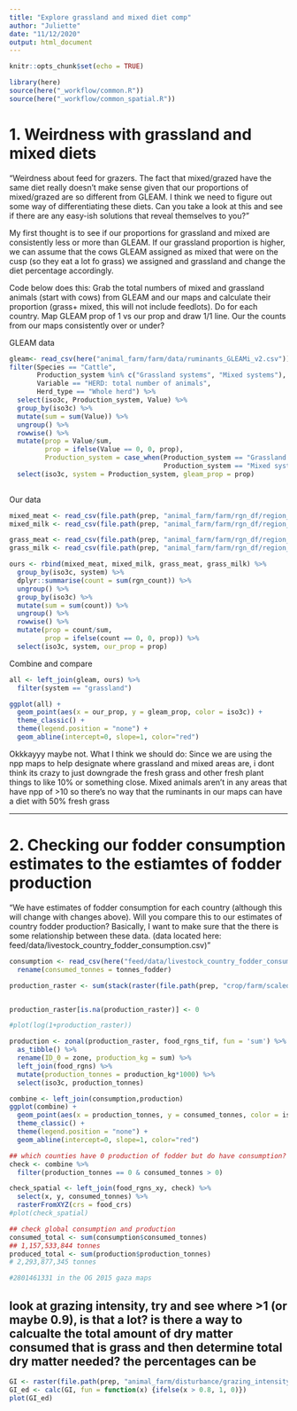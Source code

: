 ```yaml
---
title: "Explore grassland and mixed diet comp"
author: "Juliette"
date: "11/12/2020"
output: html_document
---
```


```r
knitr::opts_chunk$set(echo = TRUE)

library(here)
source(here("_workflow/common.R"))
source(here("_workflow/common_spatial.R"))

```


# 1. Weirdness with grassland and mixed diets

"Weirdness about feed for grazers. The fact that mixed/grazed have the same diet really doesn't make sense given that our proportions of mixed/grazed are so different from GLEAM. I think we need to figure out some way of differentiating these diets. Can you take a look at this and see if there are any easy-ish solutions that reveal themselves to you?"

My first thought is to see if our proportions for grassland and mixed are consistently less or more than GLEAM. If our grassland proportion is higher, we can assume that the cows GLEAM assigned as mixed that were on the cusp (so they eat a lot fo grass) we assigned and grassland and change the diet percentage accordingly.

Code below does this:
Grab the total numbers of mixed and grassland animals (start with cows) from GLEAM and our maps and calculate their proportion (grass+ mixed, this will not include feedlots). Do for each country. Map GLEAM prop of 1 vs our prop and draw 1/1 line. Our the counts from our maps consistently over or under?

GLEAM data
```r
gleam<- read_csv(here("animal_farm/farm/data/ruminants_GLEAMi_v2.csv")) %>% 
filter(Species == "Cattle",
       Production_system %in% c("Grassland systems", "Mixed systems"),
       Variable == "HERD: total number of animals",
       Herd_type == "Whole herd") %>% 
  select(iso3c, Production_system, Value) %>% 
  group_by(iso3c) %>% 
  mutate(sum = sum(Value)) %>% 
  ungroup() %>% 
  rowwise() %>% 
  mutate(prop = Value/sum,
         prop = ifelse(Value == 0, 0, prop),
         Production_system = case_when(Production_system == "Grassland systems" ~ "grassland",
                                       Production_system == "Mixed systems" ~ "mixed")) %>% 
  select(iso3c, system = Production_system, gleam_prop = prop)
  
```

Our data

```r
mixed_meat <- read_csv(file.path(prep, "animal_farm/farm/rgn_df/region_counts_cows_mixed_meat.csv"))
mixed_milk <- read_csv(file.path(prep, "animal_farm/farm/rgn_df/region_counts_cows_mixed_milk.csv"))

grass_meat <- read_csv(file.path(prep, "animal_farm/farm/rgn_df/region_counts_cows_grassland_meat.csv"))
grass_milk <- read_csv(file.path(prep, "animal_farm/farm/rgn_df/region_counts_cows_grassland_milk.csv"))

ours <- rbind(mixed_meat, mixed_milk, grass_meat, grass_milk) %>% 
  group_by(iso3c, system) %>% 
  dplyr::summarise(count = sum(rgn_count)) %>% 
  ungroup() %>% 
  group_by(iso3c) %>% 
  mutate(sum = sum(count)) %>% 
  ungroup() %>% 
  rowwise() %>% 
  mutate(prop = count/sum,
         prop = ifelse(count == 0, 0, prop)) %>% 
  select(iso3c, system, our_prop = prop)

```

Combine and compare
```r
all <- left_join(gleam, ours) %>% 
  filter(system == "grassland")

ggplot(all) +
  geom_point(aes(x = our_prop, y = gleam_prop, color = iso3c)) +
  theme_classic() +
  theme(legend.position = "none") +
  geom_abline(intercept=0, slope=1, color="red")

```

Okkkayyy maybe not. What I think we should do: Since we are using the npp maps to help designate where grassland and mixed areas are, i dont think its crazy to just downgrade the fresh grass and other fresh plant things to like 10% or something close. Mixed animals aren't in any areas that have npp of  >10 so there's no way that the ruminants in our maps can have a diet with 50% fresh grass

**************

# 2. Checking our fodder consumption estimates to the estiamtes of fodder production

"We have estimates of fodder consumption for each country (although this will change with changes above). Will you compare this to our estimates of country fodder production? Basically, I want to make sure that the there is some relationship between these data. (data located here: feed/data/livestock_country_fodder_consumption.csv)"

```r
consumption <- read_csv(here("feed/data/livestock_country_fodder_consumption.csv")) %>% 
  rename(consumed_tonnes = tonnes_fodder)

production_raster <- sum(stack(raster(file.path(prep, "crop/farm/scaled_maps_2017/crop_fodd_I_scaled.tif")), raster(file.path(prep, "crop/farm/scaled_maps_2017/crop_fodd_H_scaled.tif"))))


production_raster[is.na(production_raster)] <- 0

#plot(log(1+production_raster))

production <- zonal(production_raster, food_rgns_tif, fun = 'sum') %>% 
  as_tibble() %>% 
  rename(ID_0 = zone, production_kg = sum) %>% 
  left_join(food_rgns) %>% 
  mutate(production_tonnes = production_kg*1000) %>% 
  select(iso3c, production_tonnes) 

combine <- left_join(consumption,production)
ggplot(combine) +
  geom_point(aes(x = production_tonnes, y = consumed_tonnes, color = iso3c)) +
  theme_classic() +
  theme(legend.position = "none") +
  geom_abline(intercept=0, slope=1, color="red")

## which counties have 0 production of fodder but do have consumption?
check <- combine %>% 
  filter(production_tonnes == 0 & consumed_tonnes > 0)

check_spatial <- left_join(food_rgns_xy, check) %>% 
  select(x, y, consumed_tonnes) %>% 
  rasterFromXYZ(crs = food_crs)
#plot(check_spatial)

## check global consumption and production
consumed_total <- sum(consumption$consumed_tonnes)
## 1,157,533,844 tonnes
produced_total <- sum(production$production_tonnes)
# 2,293,877,345 tonnes

#2801461331 in the OG 2015 gaza maps

```

## look at grazing intensity, try and see where >1 (or maybe 0.9), is that a lot? is there a way to calcualte the total amount of dry matter consumed that is grass and then determine total dry matter needed? the percentages can be 

```r

GI <- raster(file.path(prep, "animal_farm/disturbance/grazing_intensity_unmodified.tif"))
GI_ed <- calc(GI, fun = function(x) {ifelse(x > 0.8, 1, 0)})
plot(GI_ed)
```

